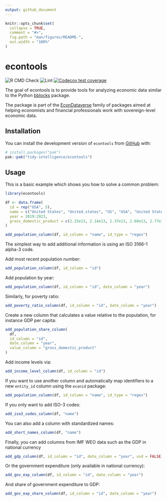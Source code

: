 ```yaml
---
output: github_document
---
```


<!-- README.md is generated from README.Rmd. Please edit that file -->

```r
knitr::opts_chunk$set(
  collapse = TRUE,
  comment = "#>",
  fig.path = "man/figures/README-",
  out.width = "100%"
)
```

# econtools

<!-- badges: start -->
![R CMD Check](https://github.com/tidy-intelligence/econtools/actions/workflows/R-CMD-check.yaml/badge.svg)
![Lint](https://github.com/tidy-intelligence/econtools/actions/workflows/lint.yaml/badge.svg)
[![Codecov test coverage](https://codecov.io/gh/tidy-intelligence/econtools/graph/badge.svg)](https://app.codecov.io/gh/tidy-intelligence/econtools)
<!-- badges: end -->

The goal of econtools is to provide tools for analyzing economic data similar to the Python [bblocks](https://github.com/ONEcampaign/bblocks/tree/main) package.

The package is part of the [EconDataverse](https://www.econdataverse.org/) family of packages aimed at helping economists and financial professionals work with sovereign-level economic data.

## Installation

You can install the development version of `econtools` from [GitHub](https://github.com/) with:

``` r
# install.packages("pak")
pak::pak("tidy-intelligence/econtools")
```

## Usage

This is a basic example which shows you how to solve a common problem:

```r
library(econtools)
```

```r
df <- data.frame(
  id = rep("USA", 5),
  name = c("United States", "United.states", "US", "USA", "United States"),
  year = 2019:2023,
  gross_domestic_product = c(2.15e13, 2.14e13, 2.37e13, 2.60e13, 2.77e13)
)

add_population_column(df, id_column = "name", id_type = "regex")
```

The simplest way to add additional information is using an ISO 3166-1 alpha-3 code.

Add most recent population number:
```r
add_population_column(df, id_column = "id")
```

Add population by year:

```r
add_population_column(df, id_column = "id", date_column = "year")
```

Similarly, for poverty ratio:
```r
add_poverty_ratio_column(df, id_column = "id", date_column = "year")
```

Create a new column that calculates a value relative to the population, for instance GDP per capita:
```r
add_population_share_column(
  df,
  id_column = "id",
  date_column = "year",
  value_column = "gross_domestic_product"
)
```

Add income levels via:

```r
add_income_level_column(df, id_column = "id")
```

If you want to use another column and automatically map identifiers to a new `entity_id` column using the `econid` package:

```r
add_population_column(df, id_column = "name", id_type = "regex")
```

If you only want to add ISO-3 codes:

```r
add_iso3_codes_column(df, "name")
```

You can also add a column with standardized names:

```r
add_short_names_column(df, "name")
```

Finally, you can add columns from IMF WEO data such as the GDP in national currency

```r
add_gdp_column(df, id_column = "id", date_column = "year", usd = FALSE)
```

Or the government expenditure (only available in national currency): 

```r
add_gov_exp_column(df, id_column = "id", date_column = "year")
```

And share of government expenditure to GDP: 

```r
add_gov_exp_share_column(df, id_column = "id", date_column = "year")
```

